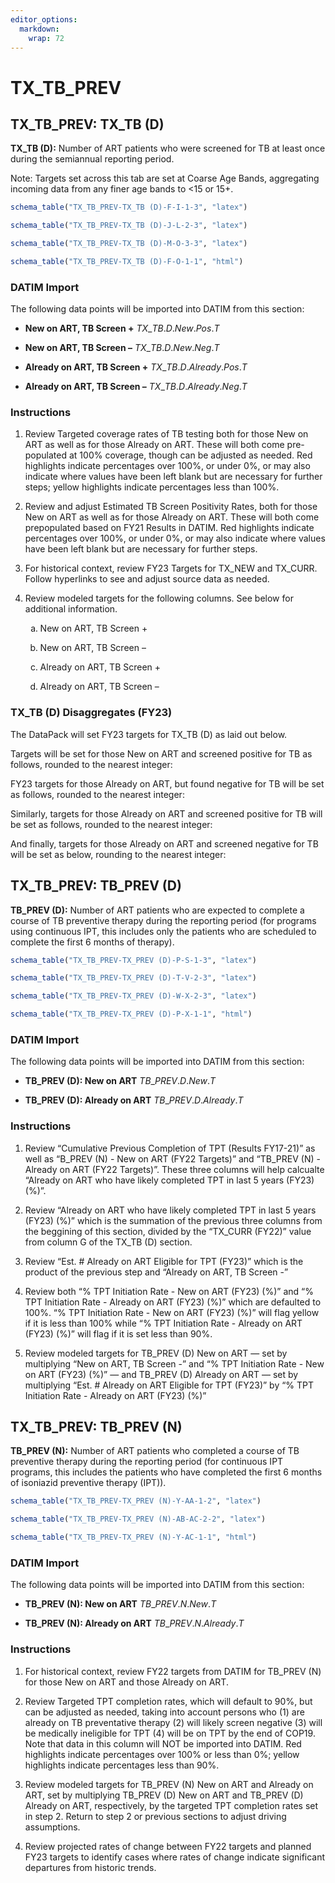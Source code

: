 ```yaml
---
editor_options: 
  markdown: 
    wrap: 72
---
```


\blandscape

# TX_TB_PREV

## TX_TB_PREV: TX_TB (D)

**TX_TB (D):** Number of ART patients who were screened for TB at least
once during the semiannual reporting period.

Note: Targets set across this tab are set at Coarse Age Bands,
aggregating incoming data from any finer age bands to \<15 or 15+.

```r
schema_table("TX_TB_PREV-TX_TB (D)-F-I-1-3", "latex")

schema_table("TX_TB_PREV-TX_TB (D)-J-L-2-3", "latex")

schema_table("TX_TB_PREV-TX_TB (D)-M-O-3-3", "latex")
```

```r
schema_table("TX_TB_PREV-TX_TB (D)-F-O-1-1", "html")
```

### DATIM Import

The following data points will be imported into DATIM from this section:

-   **New on ART, TB Screen +** $TX\_TB.D.New.Pos.T$

-   **New on ART, TB Screen --** $TX\_TB.D.New.Neg.T$

-   **Already on ART, TB Screen +** $TX\_TB.D.Already.Pos.T$

-   **Already on ART, TB Screen --** $TX\_TB.D.Already.Neg.T$

### Instructions

1.  Review Targeted coverage rates of TB testing both for those New on
    ART as well as for those Already on ART. These will both come
    pre-populated at 100% coverage, though can be adjusted as needed.
    Red highlights indicate percentages over 100%, or under 0%, or may
    also indicate where values have been left blank but are necessary
    for further steps; yellow highlights indicate percentages less than
    100%.

2.  Review and adjust Estimated TB Screen Positivity Rates, both for
    those New on ART as well as for those Already on ART. These will
    both come prepopulated based on FY21 Results in DATIM. Red
    highlights indicate percentages over 100%, or under 0%, or may also
    indicate where values have been left blank but are necessary for
    further steps.

3.  For historical context, review FY23 Targets for TX_NEW and TX_CURR.
    Follow hyperlinks to see and adjust source data as needed.

4.  Review modeled targets for the following columns. See below for
    additional information.

    a.  New on ART, TB Screen +

    b.  New on ART, TB Screen --

    c.  Already on ART, TB Screen +

    d.  Already on ART, TB Screen --

### TX_TB (D) Disaggregates (FY23)

The DataPack will set FY23 targets for TX_TB (D) as laid out below.

Targets will be set for those New on ART and screened positive for TB as
follows, rounded to the nearest integer:


\begin{center} ${TX\_ TB.D.New.Pos}_{t}\  = \ {TX\_ NEW}_{t}\  \times \ {Targeted\ Coverage:\ New\ on\ ART}_{t}\  \times \ {TB\ Screen\ Positivity\ Rate:\ New\ on\ ART}_{t}$ \end{center}

FY23 targets for those Already on ART, but found negative for TB will be
set as follows, rounded to the nearest integer:


\begin{center} ${TX\_ TB.D.New.Neg}_{t}\  = \ ({TX\_ NEW}_{t}\  \times \ {Targeted\ Coverage:\ New\ on\ ART}_{t})\  - \ {TX\_ TB.D.New.Pos}_{t}$ \end{center}

Similarly, targets for those Already on ART and screened positive for TB
will be set as follows, rounded to the nearest integer:


\begin{center} ${TX\_ TB.D.Already.Pos}_{t}\  = \ {TX\_ CURR}_{t}\  \times \ {Targeted\ Coverage:\ Already\ on\ ART}_{t}\  \times \ {TB\ Screen\ Positivity\ Rate:\ Already\ on\ ART}_{t}$ \end{center}

And finally, targets for those Already on ART and screened negative for
TB will be set as below, rounding to the nearest integer:


\begin{center} ${TX\_ TB.D.Already.Neg}_{t}\  = \ ({TX\_ CURR}_{t}\  \times \ {Targeted\ Coverage:\ Already\ on\ ART}_{t})\  - \ {TX\_ TB.D.Already.Pos}_{t}$ \end{center}

## TX_TB_PREV: TB_PREV (D)

**TB_PREV (D):** Number of ART patients who are expected to complete a
course of TB preventive therapy during the reporting period (for
programs using continuous IPT, this includes only the patients who are
scheduled to complete the first 6 months of therapy).

```r
schema_table("TX_TB_PREV-TX_PREV (D)-P-S-1-3", "latex")

schema_table("TX_TB_PREV-TX_PREV (D)-T-V-2-3", "latex")

schema_table("TX_TB_PREV-TX_PREV (D)-W-X-2-3", "latex")
```

```r
schema_table("TX_TB_PREV-TX_PREV (D)-P-X-1-1", "html")
```

### DATIM Import

The following data points will be imported into DATIM from this section:

-   **TB_PREV (D): New on ART** $TB\_PREV.D.New.T$

-   **TB_PREV (D): Already on ART** $TB\_PREV.D.Already.T$

### Instructions

1.  Review "Cumulative Previous Completion of TPT (Results FY17-21)" as
    well as "B_PREV (N) - New on ART (FY22 Targets)" and "TB_PREV (N) -
    Already on ART (FY22 Targets)". These three columns will help
    calcualte "Already on ART who have likely completed TPT in last 5
    years (FY23) (%)".

2.  Review "Already on ART who have likely completed TPT in last 5 years
    (FY23) (%)" which is the summation of the previous three columns
    from the beggining of this section, divided by the "TX_CURR (FY22)"
    value from column G of the TX_TB (D) section.

3.  Review "Est. \# Already on ART Eligible for TPT (FY23)" which is the
    product of the previous step and "Already on ART, TB Screen -"

4.  Review both "% TPT Initiation Rate - New on ART (FY23) (%)" and "%
    TPT Initiation Rate - Already on ART (FY23) (%)" which are defaulted
    to 100%. "% TPT Initiation Rate - New on ART (FY23) (%)" will flag
    yellow if it is less than 100% while "% TPT Initiation Rate -
    Already on ART (FY23) (%)" will flag if it is set less than 90%.

5.  Review modeled targets for TB_PREV (D) New on ART --- set by
    multiplying "New on ART, TB Screen -" and "% TPT Initiation Rate -
    New on ART (FY23) (%)" --- and TB_PREV (D) Already on ART --- set by
    multiplying "Est. \# Already on ART Eligible for TPT (FY23)" by "%
    TPT Initiation Rate - Already on ART (FY23) (%)"

## TX_TB_PREV: TB_PREV (N)

**TB_PREV (N):** Number of ART patients who completed a course of TB
preventive therapy during the reporting period (for continuous IPT
programs, this includes the patients who have completed the first 6
months of isoniazid preventive therapy (IPT)).

```r
schema_table("TX_TB_PREV-TX_PREV (N)-Y-AA-1-2", "latex")

schema_table("TX_TB_PREV-TX_PREV (N)-AB-AC-2-2", "latex")
```

```r
schema_table("TX_TB_PREV-TX_PREV (N)-Y-AC-1-1", "html")
```

### DATIM Import

The following data points will be imported into DATIM from this section:

-   **TB_PREV (N): New on ART** $TB\_PREV.N.New.T$

-   **TB_PREV (N): Already on ART** $TB\_PREV.N.Already.T$

### Instructions

1.  For historical context, review FY22 targets from DATIM for
    TB_PREV (N) for those New on ART and those Already on ART.

2.  Review Targeted TPT completion rates, which will default to 90%, but
    can be adjusted as needed, taking into account persons who (1) are
    already on TB preventative therapy (2) will likely screen
    negative (3) will be medically ineligible for TPT (4) will be on TPT
    by the end of COP19. Note that data in this column will NOT be
    imported into DATIM. Red highlights indicate percentages over 100%
    or less than 0%; yellow highlights indicate percentages less than
    90%.

3.  Review modeled targets for TB_PREV (N) New on ART and Already on
    ART, set by multiplying TB_PREV (D) New on ART and TB_PREV (D)
    Already on ART, respectively, by the targeted TPT completion rates
    set in step 2. Return to step 2 or previous sections to adjust
    driving assumptions.

4.  Review projected rates of change between FY22 targets and planned
    FY23 targets to identify cases where rates of change indicate
    significant departures from historic trends.

\elandscape

\newpage
